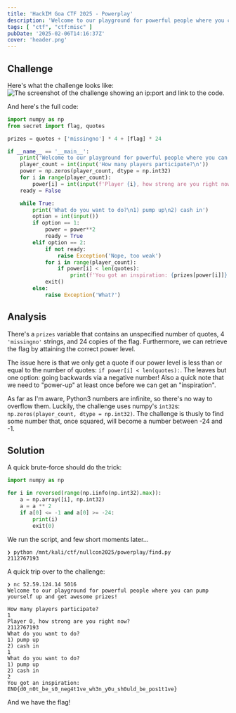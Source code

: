 ---
title: 'HackIM Goa CTF 2025 - Powerplay'
description: 'Welcome to our playground for powerful people where you can pump yourself up and get awesome prizes!'
tags: [ "ctf", "ctf:misc" ]
pubDate: '2025-02-06T14:16:37Z'
cover: 'header.png'
---

## Challenge


Here's what the challenge looks like:
<Image src={challenge} alt='The screenshot of the challenge showing an ip:port and link to the code.' />

And here's the full code:
```python
import numpy as np
from secret import flag, quotes

prizes = quotes + ['missingno'] * 4 + [flag] * 24

if __name__ == '__main__':
	print('Welcome to our playground for powerful people where you can pump yourself up and get awesome prizes!\n')
	player_count = int(input('How many players participate?\n'))
	power = np.zeros(player_count, dtype = np.int32)
	for i in range(player_count):
		power[i] = int(input(f'Player {i}, how strong are you right now?\n'))
	ready = False

	while True:
		print('What do you want to do?\n1) pump up\n2) cash in')
		option = int(input())
		if option == 1:
			power = power**2
			ready = True
		elif option == 2:
			if not ready:
				raise Exception('Nope, too weak')
			for i in range(player_count):
				if power[i] < len(quotes):
					print(f'You got an inspiration: {prizes[power[i]]}')
			exit()
		else:
			raise Exception('What?')
```

## Analysis
There's a `prizes` variable that contains an unspecified number of quotes, 4 `'missingno'` strings,
and 24 copies of the flag.
Furthermore, we can retrieve the flag by attaining the correct power level.

The issue here is that we only get a quote if our power level is less than or equal to the number of quotes:
`if power[i] < len(quotes):`. The leaves but one option: going backwards via a negative number!
Also a quick note that we need to "power-up" at least once before we can get an "inspiration".

As far as I'm aware, Python3 numbers are infinite, so there's no way to overflow them.
Luckily, the challenge uses numpy's `int32`s: `np.zeros(player_count, dtype = np.int32)`.
The challenge is thusly to find some number that, once squared, will become a number between -24 and -1.

## Solution
A quick brute-force should do the trick:

```python
import numpy as np

for i in reversed(range(np.iinfo(np.int32).max)):
    a = np.array([i], np.int32)
    a = a ** 2
    if a[0] <= -1 and a[0] >= -24:
        print(i)
        exit(0)
```

We run the script, and few short moments later...

```
❯ python /mnt/kali/ctf/nullcon2025/powerplay/find.py
2112767193
```

A quick trip over to the challenge:

```
❯ nc 52.59.124.14 5016
Welcome to our playground for powerful people where you can pump yourself up and get awesome prizes!

How many players participate?
1
Player 0, how strong are you right now?
2112767193
What do you want to do?
1) pump up
2) cash in
1
What do you want to do?
1) pump up
2) cash in
2
You got an inspiration: ENO{d0_n0t_be_s0_neg4t1ve_wh3n_y0u_sh0uld_be_pos1t1ve}
```

And we have the flag!
